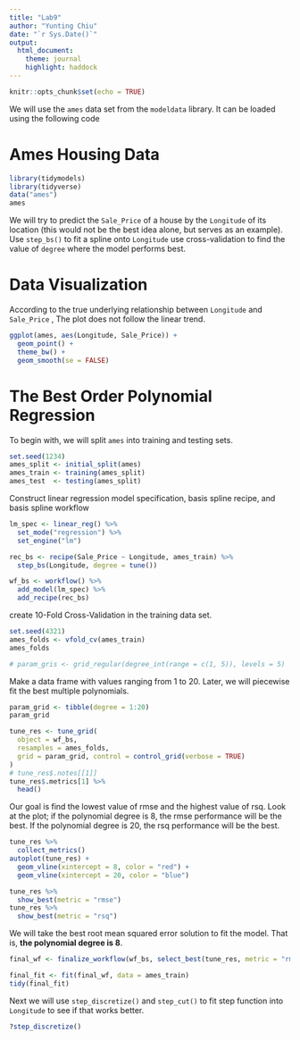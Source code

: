 ```yaml
---
title: "Lab9"
author: "Yunting Chiu"
date: "`r Sys.Date()`"
output:
  html_document: 
    theme: journal
    highlight: haddock
---
```

```r
knitr::opts_chunk$set(echo = TRUE)
```
We will use the `ames` data set from the `modeldata` library. It can be loaded using the following code

# Ames Housing Data
```r
library(tidymodels)
library(tidyverse)
data("ames")
ames
```

We will try to predict the `Sale_Price` of a house by the `Longitude` of its location (this would not be the best idea alone, but serves as an example). Use `step_bs()` to fit a spline onto `Longitude` use cross-validation to find the value of `degree` where the model performs best.

# Data Visualization

According to the true underlying relationship between `Longitude` and `Sale_Price` , The plot does not follow the linear trend.
```r
ggplot(ames, aes(Longitude, Sale_Price)) +
  geom_point() +
  theme_bw() +
  geom_smooth(se = FALSE)
```

# The Best Order Polynomial Regression

To begin with, we will split `ames` into training and testing sets.
```r
set.seed(1234)
ames_split <- initial_split(ames)
ames_train <- training(ames_split)
ames_test  <- testing(ames_split)
```

Construct linear regression model specification, basis spline recipe, and basis spline workflow
```r
lm_spec <- linear_reg() %>%
  set_mode("regression") %>%
  set_engine("lm")

rec_bs <- recipe(Sale_Price ~ Longitude, ames_train) %>%
  step_bs(Longitude, degree = tune())

wf_bs <- workflow() %>%
  add_model(lm_spec) %>%
  add_recipe(rec_bs)
```

create 10-Fold Cross-Validation in the training data set.
```r
set.seed(4321)
ames_folds <- vfold_cv(ames_train)
ames_folds
```


```r
# param_gris <- grid_regular(degree_int(range = c(1, 5)), levels = 5)
```

Make a data frame with values ranging from 1 to 20. Later, we will piecewise fit the best multiple polynomials.
```r
param_grid <- tibble(degree = 1:20)
param_grid
```

```r
tune_res <- tune_grid(
  object = wf_bs,
  resamples = ames_folds,
  grid = param_grid, control = control_grid(verbose = TRUE)
)
# tune_res$.notes[[1]]
tune_res$.metrics[1] %>%
  head()
```

Our goal is find the lowest value of rmse and the highest value of rsq. Look at the plot; if the polynomial degree is 8, the rmse performance will be the best. If the polynomial degree is 20, the rsq performance will be the best. 
```r
tune_res %>%
  collect_metrics()
autoplot(tune_res) +
  geom_vline(xintercept = 8, color = "red") +
  geom_vline(xintercept = 20, color = "blue") 
```

```r
tune_res %>%
  show_best(metric = "rmse")
tune_res %>%
  show_best(metric = "rsq")
```

We will take the best root mean squared error solution to fit the model. That is, **the polynomial degree is 8**.
```r
final_wf <- finalize_workflow(wf_bs, select_best(tune_res, metric = "rmse"))
```

```r
final_fit <- fit(final_wf, data = ames_train)
tidy(final_fit)
```

Next we will use `step_discretize()` and `step_cut()` to fit step function into `Longitude` to see if that works better.

```r
?step_discretize()

```

